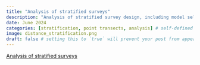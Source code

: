 ```yaml
---
title: "Analysis of stratified surveys"
description: "Analysis of stratified survey design, including model selection to determine whether stratum-specific detection functions are necessary. Uses point transect analysis of savannah sparrow data set from Knopf et al. (1988)."
date: June 2024
categories: [stratification, point transects, analysis] # self-defined categories
image: distance_stratification.png
draft: false # setting this to `true` will prevent your post from appearing on your listing page until you're ready!
---
```


[Analysis of stratified surveys](https://distancedevelopment.github.io/Distance/articles/web-only/strata/strata-distill.html)